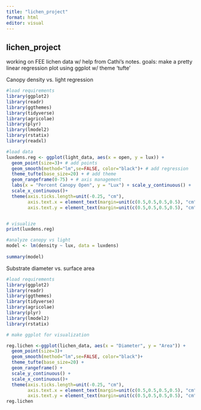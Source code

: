 ```yaml
---
title: "lichen_project"
format: html
editor: visual
---
```


## lichen_project

working on FEE lichen data w/ help from Cathi's notes. goals: make a pretty linear regression plot using ggplot w/ theme 'tufte'

Canopy density vs. light regression

```r
#load requirements
library(ggplot2)
library(readr)
library(ggthemes)
library(tidyverse)
library(agricolae)
library(plyr)
library(lmodel2)
library(rstatix)
library(readxl)

#load data
luxdens.reg <- ggplot(light_data, aes(x = open, y = lux)) +
  geom_point(size=3)+ # add points
  geom_smooth(method="lm",se=FALSE, color="black")+ # add regression
  theme_tufte(base_size=20) + # add theme
  geom_rangeframe(0-75) + # axis management
  labs(x = "Percent Canopy Open", y = "Lux") + scale_y_continuous() + 
  scale_x_continuous()+ 
  theme(axis.ticks.length=unit(-0.25, "cm"), 
        axis.text.x = element_text(margin=unit(c(0.5,0.5,0.5,0.5), "cm")),
        axis.text.y = element_text(margin=unit(c(0.5,0.5,0.5,0.5), "cm")))


# visualize
print(luxdens.reg)

```

```r
#analyze canopy vs light
model <- lm(density ~ lux, data = luxdens)
 
summary(model)
```

Substrate diameter vs. surface area

```r
#load requirements
library(ggplot2)
library(readr)
library(ggthemes)
library(tidyverse)
library(agricolae)
library(plyr)
library(lmodel2)
library(rstatix)

# make ggplot for visualization

reg.lichen <-ggplot(lichen_data, aes(x = "Diameter", y = "Area")) + 
  geom_point(size=3)+ 
  geom_smooth(method="lm",se=FALSE, color="black")+ 
  theme_tufte(base_size=20) + 
  geom_rangeframe() +
  scale_y_continuous() + 
  scale_x_continuous()+ 
  theme(axis.ticks.length=unit(-0.25, "cm"), 
        axis.text.x = element_text(margin=unit(c(0.5,0.5,0.5,0.5), "cm")),
        axis.text.y = element_text(margin=unit(c(0.5,0.5,0.5,0.5), "cm")))
reg.lichen


```
